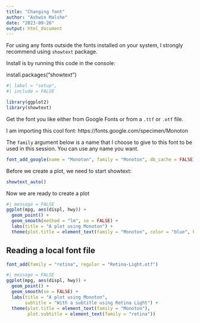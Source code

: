 ```yaml
---
title: "Changing font"
author: "Ashwin Malshe"
date: "2023-09-26"
output: html_document
---
```


For using any fonts outside the fonts installed on your system, I strongly recommend using `showtext` package.

Install is by running this code in the console:

install.packages("showtext")

```r
#| label = "setup",
#| include = FALSE

library(ggplot2)
library(showtext)
```


Get the font you like either from Google Fonts or from a `.ttf` or `.otf` file.

I am importing this cool font:
https://fonts.google.com/specimen/Monoton

The `family` argument below is a name that I choose to give to this font to be used in this session. You can use any name you want.

```r
font_add_google(name = "Monoton", family = "Monoton", db_cache = FALSE)
```


Before we create a plot, we need to start showtext:

```r
showtext_auto()
```

Now we are ready to create a plot

```r
#| message = FALSE
ggplot(mpg, aes(displ, hwy)) +
  geom_point() +
  geom_smooth(method = "lm", se = FALSE) +
  labs(title = "A plot using Monoton") +
  theme(plot.title = element_text(family = "Monoton", color = "blue", hjust = 0.5))

```


## Reading a local font file

```r
font_add(family = "retina", regular = "Retina-Light.otf")
```


```r
#| message = FALSE
ggplot(mpg, aes(displ, hwy)) +
  geom_point() +
  geom_smooth(se = FALSE) +
  labs(title = "A plot using Monoton", 
       subtitle = "With a subtitle using Retina Light") +
  theme(plot.title = element_text(family = "Monoton"),
        plot.subtitle = element_text(family = "retina"))

```




